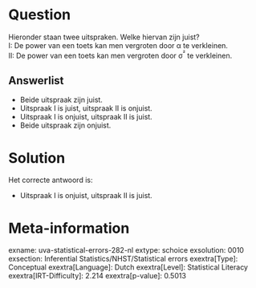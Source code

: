 Question
========

Hieronder staan twee uitspraken. Welke hiervan zijn juist?\
I: De power van een toets kan men vergroten door α te verkleinen.\
II: De power van een toets kan men vergroten door σ^²^ te verkleinen.

Answerlist
----------

* Beide uitspraak zijn juist.
* Uitspraak I is juist, uitspraak II is onjuist.
* Uitspraak I is onjuist, uitspraak II is juist.
* Beide uitspraak zijn onjuist.

Solution
========

Het correcte antwoord is: 

* Uitspraak I is onjuist, uitspraak II is juist.

Meta-information
================
exname: uva-statistical-errors-282-nl
extype: schoice
exsolution: 0010
exsection: Inferential Statistics/NHST/Statistical errors
exextra[Type]: Conceptual
exextra[Language]: Dutch
exextra[Level]: Statistical Literacy
exextra[IRT-Difficulty]: 2.214
exextra[p-value]: 0.5013
